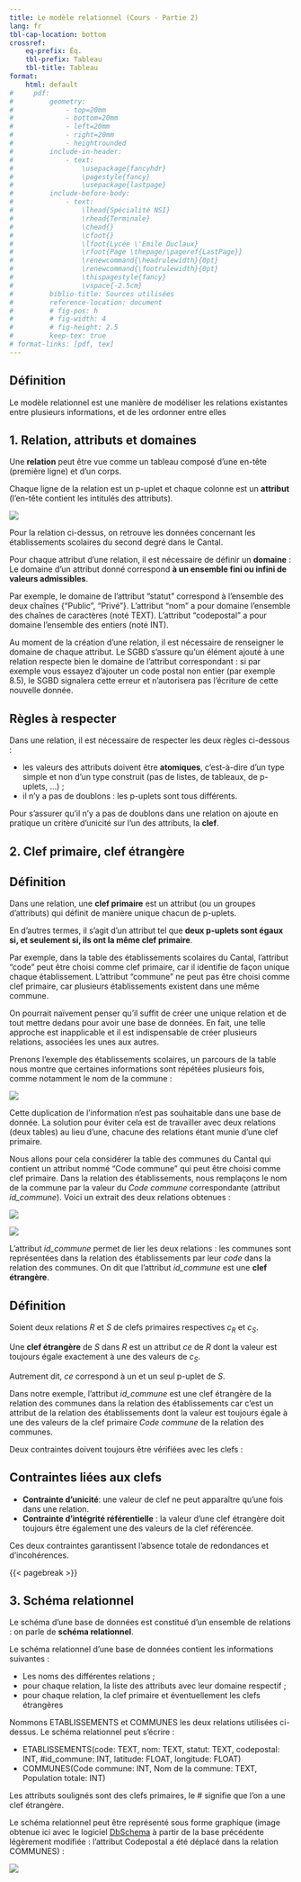 ---
title: Le modèle relationnel (Cours - Partie 2)
lang: fr
tbl-cap-location: bottom
crossref: 
    eq-prefix: Éq.
    tbl-prefix: Tableau
    tbl-title: Tableau
format:
    html: default
#     pdf: 
#         geometry:
#             - top=20mm
#             - bottom=20mm
#             - left=20mm
#             - right=20mm
#             - heightrounded
#         include-in-header:
#             - text:
#                 \usepackage{fancyhdr}
#                 \pagestyle{fancy}
#                 \usepackage{lastpage}
#         include-before-body:
#             - text:
#                 \lhead{Spécialité NSI} 
#                 \rhead{Terminale}
#                 \chead{} 
#                 \cfoot{}
#                 \lfoot{Lycée \'Emile Duclaux}
#                 \rfoot{Page \thepage/\pageref{LastPage}}
#                 \renewcommand{\headrulewidth}{0pt}
#                 \renewcommand{\footrulewidth}{0pt}
#                 \thispagestyle{fancy}
#                 \vspace{-2.5cm}
#         biblio-title: Sources utilisées
#         reference-location: document
#         # fig-pos: h
#         # fig-width: 4
#         # fig-height: 2.5
#         keep-tex: true
# format-links: [pdf, tex]
---

:::{.callout-tip}
## Définition

Le modèle relationnel est une manière de modéliser les relations existantes entre plusieurs informations, et de les ordonner entre elles
:::

## 1. Relation, attributs et domaines

Une **relation** peut être vue comme un tableau composé d'une en-tête (première ligne) et d'un corps.

Chaque ligne de la relation est un p-uplet et chaque colonne est un **attribut** (l'en-tête contient les intitulés des attributs).

![](BDD5.png)

Pour la relation ci-dessus, on retrouve les données concernant les établissements scolaires du second degré dans le Cantal.

Pour chaque attribut d'une relation, il est nécessaire de définir un **domaine** : Le domaine d'un attribut donné correspond **à un ensemble fini ou infini de valeurs admissibles**. 

Par exemple, le domaine de l'attribut "statut" correspond à l'ensemble des deux chaînes {"Public", "Privé"}. L'attribut "nom" a pour domaine l'ensemble des chaînes de caractères (noté TEXT). L'attribut "codepostal" a pour domaine l'ensemble des entiers (noté INT).

Au moment de la création d'une relation, il est nécessaire de renseigner le domaine de chaque attribut. Le SGBD s'assure qu'un élément ajouté à une relation respecte bien le domaine de l'attribut correspondant : si par exemple vous essayez d'ajouter un code postal non entier (par exemple 8.5), le SGBD signalera cette erreur et n'autorisera pas l'écriture de cette nouvelle donnée.

:::{.callout-important}
## Règles à respecter

Dans une relation, il est nécessaire de respecter les deux règles ci-dessous :

* les valeurs des attributs doivent être **atomiques**, c'est-à-dire d'un type simple et non d'un type construit (pas de listes, de tableaux, de p-uplets, ...) ;
* il n'y a pas de doublons : les p-uplets sont tous différents.
:::

Pour s'assurer qu'il n'y a pas de doublons dans une relation on ajoute en pratique un critère d'unicité sur l'un des attributs, la **clef**.

## 2. Clef primaire, clef étrangère

:::{.callout-tip}
## Définition

Dans une relation, une **clef primaire** est un attribut (ou un groupes d'attributs) qui définit de manière unique chacun de p-uplets.
:::

En d'autres termes, il s'agit d'un attribut tel que **deux p-uplets sont égaux si, et seulement si, ils ont la même clef primaire**.

Par exemple, dans la table des établissements scolaires du Cantal, l'attribut "code" peut être choisi comme clef primaire, car il identifie de façon unique chaque établissement. L'attribut "commune" ne peut pas être choisi comme clef primaire, car plusieurs établissements existent dans une même commune.

On pourrait naïvement penser qu'il suffit de créer une unique relation et de tout mettre dedans pour avoir une base de données. En fait, une telle approche est inapplicable et il est indispensable de créer plusieurs relations, associées les unes aux autres.

Prenons l'exemple des établissements scolaires, un parcours de la table nous montre que certaines informations sont répétées plusieurs fois, comme notamment le nom de la commune : 

![](BDD6.png){fig-align="center"}

Cette duplication de l'information n'est pas souhaitable dans une base de donnée. La solution pour éviter cela est de travailler avec deux relations (deux tables) au lieu d'une, chacune des relations étant munie d'une clef primaire.

Nous allons pour cela considérer la table des communes du Cantal qui contient un attribut nommé "Code commune" qui peut être choisi comme clef primaire. Dans la relation des établissements, nous remplaçons le nom de la commune par la valeur du _Code commune_ correspondante (attribut _id\_commune_). Voici un extrait des deux relations obtenues :

![](BDD7.png){fig-align="center"}

![](BDD8.png){fig-align="center"}

L'attribut _id\_commune_ permet de lier les deux relations : les communes sont représentées dans la relation des établissements par leur _code_ dans la relation des communes. On dit que l'attribut _id\_commune_ est une **clef étrangère**.

:::{.callout-tip}
## Définition

Soient deux relations $R$ et $S$ de clefs primaires respectives $c_R$ et $c_S$.

Une **clef étrangère** de $S$ dans $R$ est un attribut $ce$ de $R$ dont la valeur est toujours égale exactement à une des valeurs de $c_S$.

Autrement dit, $ce$ correspond à un et un seul p-uplet de $S$.
:::

Dans notre exemple, l'attribut _id\_commune_ est une clef étrangère de la relation des communes dans la relation des établissements car c'est un attribut de la relation des établissements dont la valeur est toujours égale à une des valeurs de la clef primaire _Code commune_ de la relation des communes.


Deux contraintes doivent toujours être vérifiées avec les clefs : 

:::{.callout-important}
## Contraintes liées aux clefs

* **Contrainte d'unicité**: une valeur de clef ne peut apparaître qu'une fois dans une relation.
* **Contrainte d'intégrité référentielle** : la valeur d'une clef étrangère doit toujours être également une des valeurs de la clef référencée.
:::

Ces deux contraintes garantissent l'absence totale de redondances et d'incohérences.

{{< pagebreak >}}

## 3. Schéma relationnel

Le schéma d'une base de données est constitué d'un ensemble de relations : on parle de **schéma relationnel**. 

Le schéma relationnel d'une base de données contient les informations suivantes : 

* Les noms des différentes relations ;
* pour chaque relation, la liste des attributs avec leur domaine respectif ;
* pour chaque relation, la clef primaire et éventuellement les clefs étrangères

Nommons ETABLISSEMENTS et COMMUNES les deux relations utilisées ci-dessus. Le schéma relationnel peut s'écrire : 

* ETABLISSEMENTS(<span class="sousligne">code</span>: TEXT, nom: TEXT, statut: TEXT, codepostal: INT, #id_commune: INT, latitude: FLOAT, longitude: FLOAT)
* COMMUNES(<span class="sousligne">Code commune</span>: INT, Nom de la commune: TEXT, Population totale: INT)

Les attributs soulignés sont des clefs primaires, le # signifie que l'on a une clef étrangère.

Le schéma relationnel peut être représenté sous forme graphique (image obtenue ici avec le logiciel [DbSchema](https://dbschema.com/download.html){target="_blank"} à partir de la base précédente légèrement modifiée : l'attribut Codepostal a été déplacé dans la relation COMMUNES) :

![](BDD11.png){fig-align="center"}
